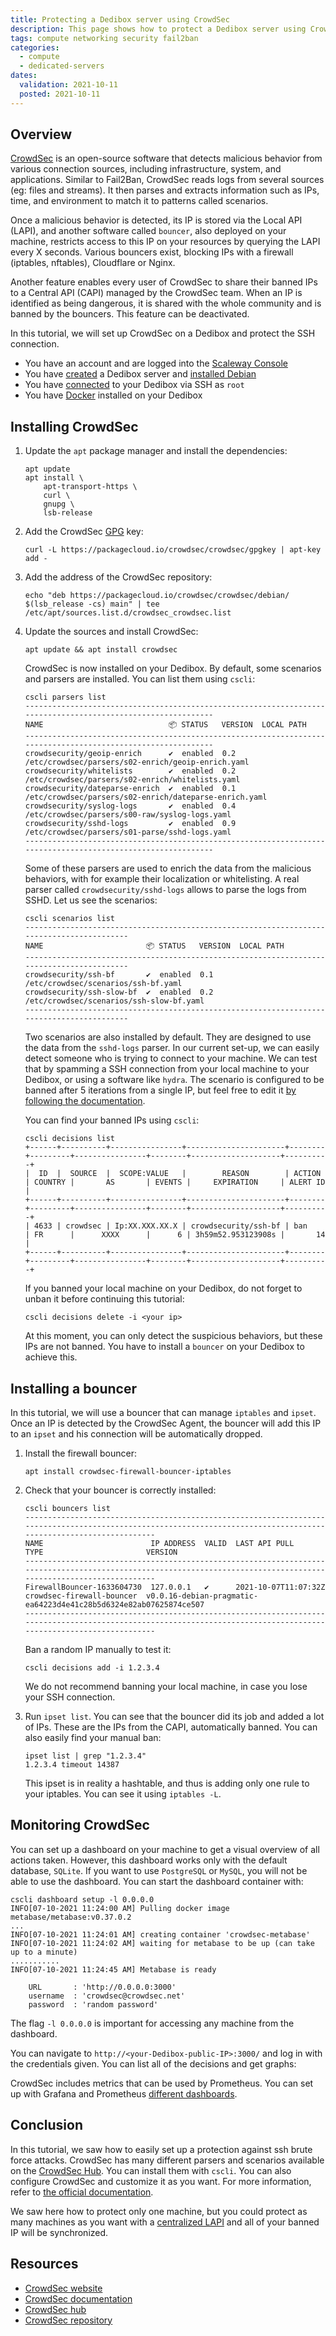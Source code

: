 ```yaml
---
title: Protecting a Dedibox server using CrowdSec
description: This page shows how to protect a Dedibox server using CrowdSec
tags: compute networking security fail2ban
categories:
  - compute
  - dedicated-servers
dates:
  validation: 2021-10-11
  posted: 2021-10-11
---
```


## Overview

[CrowdSec](https://crowdsec.net/) is an open-source software that detects malicious behavior from various connection sources, including infrastructure, system, and applications. Similar to Fail2Ban, CrowdSec reads logs from several sources (eg: files and streams). It then parses and extracts information such as IPs, time, and environment to match it to patterns called scenarios.

Once a malicious behavior is detected, its IP is stored via the Local API (LAPI), and another software called `bouncer`, also deployed on your machine, restricts access to this IP on your resources by querying the LAPI every X seconds. Various bouncers exist, blocking IPs with a firewall (iptables, nftables), Cloudflare or Nginx.

Another feature enables every user of CrowdSec to share their banned IPs to a Central API (CAPI) managed by the CrowdSec team. When an IP is identified as being dangerous, it is shared with the whole community and is banned by the bouncers. This feature can be deactivated. 


<Lightbox src="scaleway-crowdsec-ecosystem.png" alt="" />

In this tutorial, we will set up CrowdSec on a Dedibox and protect the SSH connection.

<Message type="requirement">

- You have an account and are logged into the [Scaleway Console](https://console.scaleway.com)
- You have [created](/dedibox/dedicated-servers/how-to/order-a-server/) a Dedibox server and [installed Debian](/dedibox/dedicated-servers/how-to/install-a-server/)
- You have [connected](/dedibox/dedicated-servers/how-to/connect-to-server/#how-to-connect-via-ssh) to your Dedibox via SSH as `root`
- You have [Docker](https://www.docker.com/) installed on your Dedibox

</Message>

## Installing CrowdSec

1. Update the `apt` package manager and install the dependencies:

    ```
    apt update
    apt install \
        apt-transport-https \
        curl \
        gnupg \
        lsb-release
    ```

2. Add the CrowdSec [GPG](https://gnupg.org/) key:

    ```
    curl -L https://packagecloud.io/crowdsec/crowdsec/gpgkey | apt-key add -
    ```

3. Add the address of the CrowdSec repository:

    ```
    echo "deb https://packagecloud.io/crowdsec/crowdsec/debian/ $(lsb_release -cs) main" | tee /etc/apt/sources.list.d/crowdsec_crowdsec.list
    ```

4. Update the sources and install CrowdSec:

    ```
    apt update && apt install crowdsec
    ```

    CrowdSec is now installed on your Dedibox. By default, some scenarios and parsers are installed. You can list them using `cscli`:

    ```
    cscli parsers list
    -------------------------------------------------------------------------------------------------------------
    NAME                            📦 STATUS   VERSION  LOCAL PATH
    -------------------------------------------------------------------------------------------------------------
    crowdsecurity/geoip-enrich      ✔️  enabled  0.2      /etc/crowdsec/parsers/s02-enrich/geoip-enrich.yaml
    crowdsecurity/whitelists        ✔️  enabled  0.2      /etc/crowdsec/parsers/s02-enrich/whitelists.yaml
    crowdsecurity/dateparse-enrich  ✔️  enabled  0.1      /etc/crowdsec/parsers/s02-enrich/dateparse-enrich.yaml
    crowdsecurity/syslog-logs       ✔️  enabled  0.4      /etc/crowdsec/parsers/s00-raw/syslog-logs.yaml
    crowdsecurity/sshd-logs         ✔️  enabled  0.9      /etc/crowdsec/parsers/s01-parse/sshd-logs.yaml
    -------------------------------------------------------------------------------------------------------------
    ```

    Some of these parsers are used to enrich the data from the malicious behaviors, with for example their localization or whitelisting. A real parser called `crowdsecurity/sshd-logs` allows to parse the logs from SSHD. Let us see the scenarios:

    ```
    cscli scenarios list
    ------------------------------------------------------------------------------------------
    NAME                       📦 STATUS   VERSION  LOCAL PATH
    ------------------------------------------------------------------------------------------
    crowdsecurity/ssh-bf       ✔️  enabled  0.1      /etc/crowdsec/scenarios/ssh-bf.yaml
    crowdsecurity/ssh-slow-bf  ✔️  enabled  0.2      /etc/crowdsec/scenarios/ssh-slow-bf.yaml
    ------------------------------------------------------------------------------------------
    ```

    Two scenarios are also installed by default. They are designed to use the data from the `sshd-logs` parser. In our current set-up, we can easily detect someone who is trying to connect to your machine. We can test that by spamming a SSH connection from your local machine to your Dedibox, or using a software like `hydra`. The scenario is configured to be banned after 5 iterations from a single IP, but feel free to edit it [by following the documentation](https://doc.crowdsec.net/docs/scenarios/intro).

    You can find your banned IPs using `cscli`:

    ```
    cscli decisions list
    +------+----------+----------------+----------------------+--------+---------+----------------+--------+--------------------+----------+
    |  ID  |  SOURCE  |  SCOPE:VALUE   |        REASON        | ACTION | COUNTRY |       AS       | EVENTS |     EXPIRATION     | ALERT ID |
    +------+----------+----------------+----------------------+--------+---------+----------------+--------+--------------------+----------+
    | 4633 | crowdsec | Ip:XX.XXX.XX.X | crowdsecurity/ssh-bf | ban    | FR      |      XXXX      |      6 | 3h59m52.953123908s |       14 |
    +------+----------+----------------+----------------------+--------+---------+----------------+--------+--------------------+----------+
    ```

    If you banned your local machine on your Dedibox, do not forget to unban it before continuing this tutorial:

    ```
    cscli decisions delete -i <your ip>
    ```

    <Message type="note">

    At this moment, you can only detect the suspicious behaviors, but these IPs are not banned. You have to install a `bouncer` on your Dedibox to achieve this.

    </Message>

## Installing a bouncer

In this tutorial, we will use a bouncer that can manage `iptables` and `ipset`. Once an IP is detected by the CrowdSec Agent, the bouncer will add this IP to an `ipset` and his connection will be automatically dropped.

1. Install the firewall bouncer:

    ```
    apt install crowdsec-firewall-bouncer-iptables
    ```

2. Check that your bouncer is correctly installed:

    ```
    cscli bouncers list
    -------------------------------------------------------------------------------------------------------------------------------------------------------------------
    NAME                        IP ADDRESS  VALID  LAST API PULL         TYPE                       VERSION                                                           
    -------------------------------------------------------------------------------------------------------------------------------------------------------------------
    FirewallBouncer-1633604730  127.0.0.1   ✔️      2021-10-07T11:07:32Z  crowdsec-firewall-bouncer  v0.0.16-debian-pragmatic-ea64223d4e41c28b5d6324e82ab07625874ce507 
    -------------------------------------------------------------------------------------------------------------------------------------------------------------------
    ```

    Ban a random IP manually to test it: 

    ```
    cscli decisions add -i 1.2.3.4
    ```

    <Message type="tip">

    We do not recommend banning your local machine, in case you lose your SSH connection.

    </Message>

3. Run `ipset list`. You can see that the bouncer did its job and added a lot of IPs. These are the IPs from the CAPI, automatically banned. You can also easily find your manual ban:

    ```
    ipset list | grep "1.2.3.4"
    1.2.3.4 timeout 14387
    ```

    <Message type="note">

    This ipset is in reality a hashtable, and thus is adding only one rule to your iptables. You can see it using `iptables -L`.

    </Message>

## Monitoring CrowdSec

You can set up a dashboard on your machine to get a visual overview of all actions taken. However, this dashboard works only with the default database, `SQLite`. If you want to use `PostgreSQL` or `MySQL`, you will not be able to use the dashboard. You can start the dashboard container with:

```
cscli dashboard setup -l 0.0.0.0
INFO[07-10-2021 11:24:00 AM] Pulling docker image metabase/metabase:v0.37.0.2
...
INFO[07-10-2021 11:24:01 AM] creating container 'crowdsec-metabase'
INFO[07-10-2021 11:24:02 AM] waiting for metabase to be up (can take up to a minute)
...........
INFO[07-10-2021 11:24:45 AM] Metabase is ready

    URL       : 'http://0.0.0.0:3000'
    username  : 'crowdsec@crowdsec.net'
    password  : 'random password'
```

<Message type="note">

The flag `-l 0.0.0.0` is important for accessing any machine from the dashboard.

</Message>

You can navigate to `http://<your-Dedibox-public-IP>:3000/` and log in with the credentials given. You can list all of the decisions and get graphs:

<Lightbox src="scaleway-crowdsec-dashboard.png" alt="" />

<Message type="tip">

CrowdSec includes metrics that can be used by Prometheus. You can set up with Grafana and Prometheus [different dashboards](https://doc.crowdsec.net/docs/observability/prometheus).

</Message>


## Conclusion

In this tutorial, we saw how to easily set up a protection against ssh brute force attacks. CrowdSec has many different parsers and scenarios available on the [CrowdSec Hub](https://hub.crowdsec.net/). You can install them with `cscli`. You can also configure CrowdSec and customize it as you want. For more information, refer to [the official documentation](https://doc.crowdsec.net/).

We saw here how to protect only one machine, but you could protect as many machines as you want with a [centralized LAPI](https://crowdsec.net/multi-server-setup/) and all of your banned IP will be synchronized.

## Resources

+ [CrowdSec website](https://crowdsec.net/)
+ [CrowdSec documentation](https://doc.crowdsec.net/)
+ [CrowdSec hub](https://hub.crowdsec.net/)
+ [CrowdSec repository](https://github.com/crowdsecurity/crowdsec)